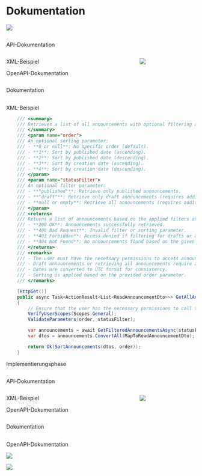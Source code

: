 # Dokumentation {.center}
:::{.center .secure-layout}
![](./images/title-svgs/undraw_my-documents_ltqk.svg)
:::

## {auto-animate=true}
:::{.subheader}
API-Dokumentation
:::
::::{.columns}
:::::{.column width="40%"}
::::::{data-id="xml" .fragment .orange}
XML-Beispiel
::::::
::::::{data-id="o-api" .fragment .orange}
OpenAPI-Dokumentation
::::::
:::::

:::::{.column .center}
![](./images/title-svgs/undraw_my-documents_ltqk.svg)
:::::
::::

:::{.footer}
Dokumentation
:::

## {auto-animate=true}
:::{.subheader data-id="xml"}
XML-Beispiel
:::
```.cs
    /// <summary>
    /// Retrieves a list of all announcements with optional filtering and sorting.
    /// </summary>
    /// <param name="order">
    /// An optional sorting parameter:
    /// - **0 or null**: No specific order (default).
    /// - **1**: Sort by published date (ascending).
    /// - **2**: Sort by published date (descending).
    /// - **3**: Sort by creation date (ascending).
    /// - **4**: Sort by creation date (descending).
    /// </param>
    /// <param name="statusFilter">
    /// An optional filter parameter:
    /// - **"published"**: Retrieve only published announcements.
    /// - **"draft"**: Retrieve only draft announcements (requires additional permissions).
    /// - **null or empty**: Retrieve all announcements (requires additional permissions).
    /// </param>
    /// <returns>
    /// Returns a list of announcements based on the applied filters and sorting.
    /// - **200 OK**: Announcements successfully retrieved.
    /// - **400 Bad Request**: Invalid filter or sorting parameter.
    /// - **403 Forbidden**: Access denied if filtering for drafts or all announcements without proper permissions.
    /// - **404 Not Found**: No announcements found based on the given criteria.
    /// </returns>
    /// <remarks>
    /// - The user must have the necessary permissions to access announcements.
    /// - Draft announcements or retrieving all announcements require additional authorization.
    /// - Dates are converted to UTC format for consistency.
    /// - Sorting is applied based on the provided order parameter.
    /// </remarks>

    [HttpGet()]
    public async Task<ActionResult<List<ReadAnnouncementDto>>> GetAllAnnouncements(int? order, string? statusFilter)
    {
        // Ensure that the user has the necessary permissions to call this method.
        VerifyUserScopes(Scopes.General);
        ValidateParameters(order, statusFilter);

        var announcements = await GetFilteredAnnouncementsAsync(statusFilter);
        var dtos = announcements.ConvertAll(MapToReadAnnouncementDto);

        return Ok(SortAnnouncements(dtos, order));
    }
```

:::{.footer}
Implementierungsphase
:::

## {auto-animate=true}
:::{.subheader data-id="entity-Announcement"}
API-Dokumentation
:::
::::{.columns}
:::::{.column width="40%"}
::::::{data-id="xml" .done}
XML-Beispiel
::::::
::::::{data-id="o-api" .orange}
OpenAPI-Dokumentation
::::::
:::::

:::::{.column .center}
![](./images/title-svgs/undraw_my-documents_ltqk.svg)
:::::
::::

:::{.footer}
Dokumentation
:::

## {auto-animate=true}
:::{.subheader data-id="o-api"}
OpenAPI-Dokumentation
:::
:::{.r-stack}
::::{.fragment .center}
![](./images/code_and_tests/Swagger.png)
::::
::::{.fragment .center}
![](./images/code_and_tests/SwaggerDetailed.png)
::::
:::